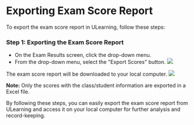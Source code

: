 # Exporting Exam Score Report

To export the exam score report in ULearning, follow these steps:

### Step 1: Exporting the Exam Score Report

- On the Exam Results screen, click the drop-down menu.
- From the drop-down menu, select the "Export Scores" button.
![](/img/utest/teacher/result11.png)

The exam score report will be downloaded to your local computer. 
![](/img/utest/teacher/result12.png)

**Note:** Only the scores with the class/student information are exported in a Excel file.

By following these steps, you can easily export the exam score report from ULearning and access it on your local computer for further analysis and record-keeping.